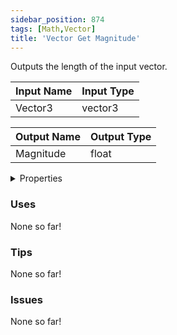 ```yaml
---
sidebar_position: 874
tags: [Math,Vector]
title: 'Vector Get Magnitude'
---
```


Outputs the length of the input vector.



<IChip uuid="c3b9ba98-6c4a-44c2-9125-043314fba4a6"/>

| Input Name | Input Type |
|-----------|-----------|
| Vector3 | vector3 |

| Output Name | Output Type |
|-----------|-----------|
| Magnitude | float |


<details>
  <summary>Properties</summary>
  <div>
    <div>
    <table>
      <thead>
        <tr>
          <th>Is beta required?</th>
          <th>No</th>
        </tr>
        <tr>
          <th>Is this chip a trolling risk?</th>
          <th>No</th>
        </tr>
        <tr>
          <th>Is this chip a role assignment risk?</th>
          <th>No</th>
        </tr>
        <tr>
          <th>Chip UUID</th>
          <th>c3b9ba98-6c4a-44c2-9125-043314fba4a6</th>
        </tr>
        <tr>
          <th>Room availability</th>
          <th>Available everywhere</th>
        </tr>
      </thead>
    </table>
    </div>
  </div>
</details>

### Uses

None so far!

### Tips

None so far!

### Issues

None so far!
